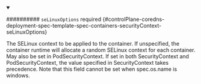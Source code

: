 


<details className="config-field" data-expandable="true" open>
<summary>

########## `seLinuxOptions` <span className="config-field-required" data-required="false">required</span> <span className="config-field-type"></span> <span className="config-field-default"></span> <span className="config-field-enum"></span> {#controlPlane-coredns-deployment-spec-template-spec-containers-securityContext-seLinuxOptions}

The SELinux context to be applied to the container.
If unspecified, the container runtime will allocate a random SELinux context for each
container.  May also be set in PodSecurityContext.  If set in both SecurityContext and
PodSecurityContext, the value specified in SecurityContext takes precedence.
Note that this field cannot be set when spec.os.name is windows.

</summary>

<PartialSelinuxoptionsreference />


</details>
